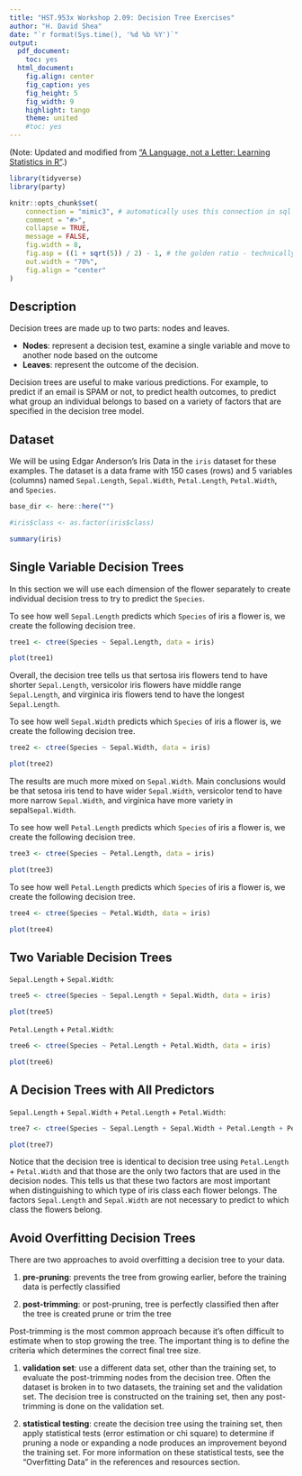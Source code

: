 ```yaml
---
title: "HST.953x Workshop 2.09: Decision Tree Exercises"
author: "H. David Shea"
date: "`r format(Sys.time(), '%d %b %Y')`"
output:
  pdf_document:
    toc: yes
  html_document:
    fig.align: center
    fig_caption: yes
    fig_height: 5
    fig_width: 9
    highlight: tango
    theme: united
    #toc: yes
---
```


(Note:  Updated and modified from ["A Language, not a Letter:  Learning Statistics in R"](https://ademos.people.uic.edu/index.html).)

```r
library(tidyverse)
library(party)

knitr::opts_chunk$set(
    connection = "mimic3", # automatically uses this connection in sql chunks 
    comment = "#>", 
    collapse = TRUE, 
    message = FALSE,
    fig.width = 8,
    fig.asp = ((1 + sqrt(5)) / 2) - 1, # the golden ratio - technically, the b proportion of a+b when a is 1
    out.width = "70%",
    fig.align = "center"
)
```

## Description

Decision trees are made up to two parts: nodes and leaves.

* **Nodes**: represent a decision test, examine a single variable and move to another node based on the outcome
* **Leaves**: represent the outcome of the decision.

Decision trees are useful to make various predictions. For example, to predict if an email is SPAM or not, to predict health outcomes, to predict what group an individual belongs to based on a variety of factors that are specified in the decision tree model.

## Dataset

We will be using Edgar Anderson's Iris Data in the `iris` dataset for these examples.  The dataset is a data frame with 150 cases (rows) and 5 variables (columns) named `Sepal.Length`, `Sepal.Width`, `Petal.Length`, `Petal.Width`, and `Species`.

```r
base_dir <- here::here("")

#iris$class <- as.factor(iris$class) 

summary(iris)
```

## Single Variable Decision Trees

In this section we will use each dimension of the flower separately to create individual decision tress to try to predict the `Species`.

To see how well `Sepal.Length` predicts which `Species` of iris a flower is, we create the following decision tree.

```r
tree1 <- ctree(Species ~ Sepal.Length, data = iris)

plot(tree1)
```

Overall, the decision tree tells us that sertosa iris flowers tend to have shorter `Sepal.Length`, versicolor iris flowers have middle range `Sepal.Length`, and virginica iris flowers tend to have the longest `Sepal.Length`.

To see how well `Sepal.Width` predicts which `Species` of iris a flower is, we create the following decision tree.

```r
tree2 <- ctree(Species ~ Sepal.Width, data = iris)

plot(tree2)
```

The results are much more mixed on `Sepal.Width`. Main conclusions would be that setosa iris tend to have wider `Sepal.Width`, versicolor tend to have more narrow `Sepal.Width`, and virginica have more variety in sepal`Sepal.Width`.

To see how well `Petal.Length` predicts which `Species` of iris a flower is, we create the following decision tree.

```r
tree3 <- ctree(Species ~ Petal.Length, data = iris)

plot(tree3)
```

To see how well `Petal.Length` predicts which `Species` of iris a flower is, we create the following decision tree.

```r
tree4 <- ctree(Species ~ Petal.Width, data = iris)

plot(tree4)
```

## Two Variable Decision Trees

`Sepal.Length` + `Sepal.Width`:

```r
tree5 <- ctree(Species ~ Sepal.Length + Sepal.Width, data = iris)

plot(tree5)
```

`Petal.Length` + `Petal.Width`:

```r
tree6 <- ctree(Species ~ Petal.Length + Petal.Width, data = iris)

plot(tree6)
```

## A Decision Trees with All Predictors

`Sepal.Length` + `Sepal.Width` + `Petal.Length` + `Petal.Width`:

```r
tree7 <- ctree(Species ~ Sepal.Length + Sepal.Width + Petal.Length + Petal.Width, data = iris)

plot(tree7)
```

Notice that the decision tree is identical to decision tree using `Petal.Length` + `Petal.Width` and that those are the only two factors that are used in the decision nodes. This tells us that these two factors are most important when distinguishing to which type of iris class each flower belongs. The factors `Sepal.Length` and `Sepal.Width` are not necessary to predict to which class the flowers belong.

## Avoid Overfitting Decision Trees

There are two approaches to avoid overfitting a decision tree to your data.

1. **pre-pruning**: prevents the tree from growing earlier, before the training data is perfectly classified

2. **post-trimming**: or post-pruning, tree is perfectly classified then after the tree is created prune or trim the tree

Post-trimming is the most common approach because it’s often difficult to estimate when to stop growing the tree. The important thing is to define the criteria which determines the correct final tree size.

1. **validation set**: use a different data set, other than the training set, to evaluate the post-trimming nodes from the decision tree. Often the dataset is broken in to two datasets, the training set and the validation set. The decision tree is constructed on the training set, then any post-trimming is done on the validation set.

2. **statistical testing**: create the decision tree using the training set, then apply statistical tests (error estimation or chi square) to determine if pruning a node or expanding a node produces an improvement beyond the training set. For more information on these statistical tests, see the “Overfitting Data” in the references and resources section.
